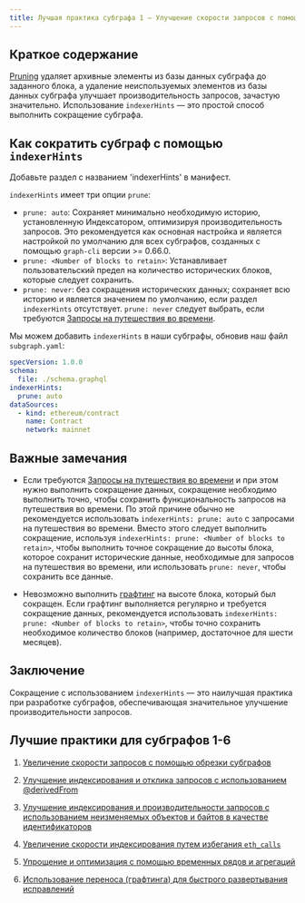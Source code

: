 ```yaml
---
title: Лучшая практика субграфа 1 — Улучшение скорости запросов с помощью сокращения (Pruning) субграфа
---
```


## Краткое содержание

[Pruning](/developing/creating-a-subgraph/#prune) удаляет архивные элементы из базы данных субграфа до заданного блока, а удаление неиспользуемых элементов из базы данных субграфа улучшает производительность запросов, зачастую значительно. Использование `indexerHints` — это простой способ выполнить сокращение субграфа.

## Как сократить субграф с помощью `indexerHints`

Добавьте раздел с названием 'indexerHints' в манифест.

`indexerHints` имеет три опции `prune`:

- `prune: auto`: Сохраняет минимально необходимую историю, установленную Индексатором, оптимизируя производительность запросов. Это рекомендуется как основная настройка и является настройкой по умолчанию для всех субграфов, созданных с помощью `graph-cli` версии >= 0.66.0.
- `prune: <Number of blocks to retain>`: Устанавливает пользовательский предел на количество исторических блоков, которые следует сохранить.
- `prune: never`: без сокращения исторических данных; сохраняет всю историю и является значением по умолчанию, если раздел `indexerHints` отсутствует. `prune: never` следует выбрать, если требуются [Запросы на путешествия во времени](/subgraphs/querying/graphql-api/#time-travel-queries).

Мы можем добавить `indexerHints` в наши субграфы, обновив наш файл `subgraph.yaml`:

```yaml
specVersion: 1.0.0
schema:
  file: ./schema.graphql
indexerHints:
  prune: auto
dataSources:
  - kind: ethereum/contract
    name: Contract
    network: mainnet
```

## Важные замечания

- Если требуются [Запросы на путешествия во времени](/subgraphs/querying/graphql-api/#time-travel-queries) и при этом нужно выполнить сокращение данных, сокращение необходимо выполнить точно, чтобы сохранить функциональность запросов на путешествия во времени. По этой причине обычно не рекомендуется использовать `indexerHints: prune: auto` с запросами на путешествия во времени. Вместо этого следует выполнить сокращение, используя `indexerHints: prune: <Number of blocks to retain>`, чтобы выполнить точное сокращение до высоты блока, которое сохранит исторические данные, необходимые для запросов на путешествия во времени, или использовать `prune: never`, чтобы сохранить все данные.

- Невозможно выполнить [графтинг](/subgraphs/cookbook/grafting/) на высоте блока, который был сокращен. Если графтинг выполняется регулярно и требуется сокращение данных, рекомендуется использовать `indexerHints: prune: <Number of blocks to retain>`, чтобы точно сохранить необходимое количество блоков (например, достаточное для шести месяцев).

## Заключение

Сокращение с использованием `indexerHints` — это наилучшая практика при разработке субграфов, обеспечивающая значительное улучшение производительности запросов.

## Лучшие практики для субграфов 1-6

1. [Увеличение скорости запросов с помощью обрезки субграфов](/subgraphs/cookbook/pruning/)

2. [Улучшение индексирования и отклика запросов с использованием @derivedFrom](/subgraphs/cookbook/derivedfrom/)

3. [Улучшение индексирования и производительности запросов с использованием неизменяемых объектов и байтов в качестве идентификаторов](/subgraphs/cookbook/immutable-entities-bytes-as-ids/)

4. [Увеличение скорости индексирования путем избегания `eth_calls`](/subgraphs/cookbook/avoid-eth-calls/)

5. [Упрощение и оптимизация с помощью временных рядов и агрегаций](/subgraphs/cookbook/timeseries/)

6. [Использование переноса (графтинга) для быстрого развертывания исправлений](/subgraphs/cookbook/grafting-hotfix/)
